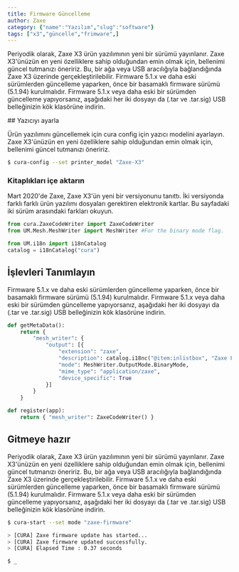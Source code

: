 ```yaml
---
title: Firmware Güncelleme
author: Zaxe
category: {"name":"Yazılım","slug":"software"}
tags: ["x3","güncelle","frimware",]
---
```


Periyodik olarak, Zaxe X3 ürün yazılımının yeni bir sürümü yayınlanır. Zaxe X3'ünüzün en yeni özelliklere sahip olduğundan emin olmak için,
bellenimi güncel tutmanızı öneririz. Bu, bir ağa veya USB aracılığıyla bağlandığında Zaxe X3 üzerinde gerçekleştirilebilir.
Firmware 5.1.x ve daha eski sürümlerden güncelleme yaparken, önce bir basamaklı firmware sürümü (5.1.94) kurulmalıdır.
Firmware 5.1.x veya daha eski bir sürümden güncelleme yapıyorsanız, aşağıdaki her iki dosyayı da (.tar ve .tar.sig) USB belleğinizin kök klasörüne indirin.

<ColumnCode>
## Yazıcıyı ayarla

Ürün yazılımını güncellemek için cura config için yazıcı modelini ayarlayın. Zaxe X3'ünüzün en yeni özelliklere sahip olduğundan emin olmak için,
bellenimi güncel tutmanızı öneririz.

```bash
$ cura-config --set printer_model "Zaxe-X3"
```

</ColumnCode>

<ColumnCode>

### Kitaplıkları içe aktarın

Mart 2020'de Zaxe, Zaxe X3'ün yeni bir versiyonunu tanıttı. İki versiyonda farklı
farklı ürün yazılımı dosyaları gerektiren elektronik kartlar. Bu sayfadaki iki sürüm arasındaki farkları okuyun.

```py
from cura.ZaxeCodeWriter import ZaxeCodeWriter
from UM.Mesh.MeshWriter import MeshWriter #For the binary mode flag.

from UM.i18n import i18nCatalog
catalog = i18nCatalog("cura")
```
</ColumnCode>

<ColumnCode>

## İşlevleri Tanımlayın

Firmware 5.1.x ve daha eski sürümlerden güncelleme yaparken, önce bir basamaklı firmware sürümü (5.1.94) kurulmalıdır.
Firmware 5.1.x veya daha eski bir sürümden güncelleme yapıyorsanız, aşağıdaki her iki dosyayı da (.tar ve .tar.sig) USB belleğinizin kök klasörüne indirin.

```py
def getMetaData():
    return {
        "mesh_writer": {
            "output": [{
                "extension": "zaxe",
                "description": catalog.i18nc("@item:inlistbox", "Zaxe File"),
                "mode": MeshWriter.OutputMode.BinaryMode,
                "mime_type": "application/zaxe",
                "device_specific": True
            }]
        }
    }

def register(app):
    return { "mesh_writer": ZaxeCodeWriter() }
```
</ColumnCode>

<FullCode>

## Gitmeye hazır

Periyodik olarak, Zaxe X3 ürün yazılımının yeni bir sürümü yayınlanır. Zaxe X3'ünüzün en yeni özelliklere sahip olduğundan emin olmak için,
bellenimi güncel tutmanızı öneririz. Bu, bir ağa veya USB aracılığıyla bağlandığında Zaxe X3 üzerinde gerçekleştirilebilir.
Firmware 5.1.x ve daha eski sürümlerden güncelleme yaparken, önce bir basamaklı firmware sürümü (5.1.94) kurulmalıdır.
Firmware 5.1.x veya daha eski bir sürümden güncelleme yapıyorsanız, aşağıdaki her iki dosyayı da (.tar ve .tar.sig) USB belleğinizin kök klasörüne indirin.

```bash
$ cura-start --set mode "zaxe-firmware"

> [CURA] Zaxe firmware update has started...
> [CURA] Zaxe firmware updated successfully.
> [CURA] Elapsed Time : 0.37 seconds

$ _
```
</FullCode>